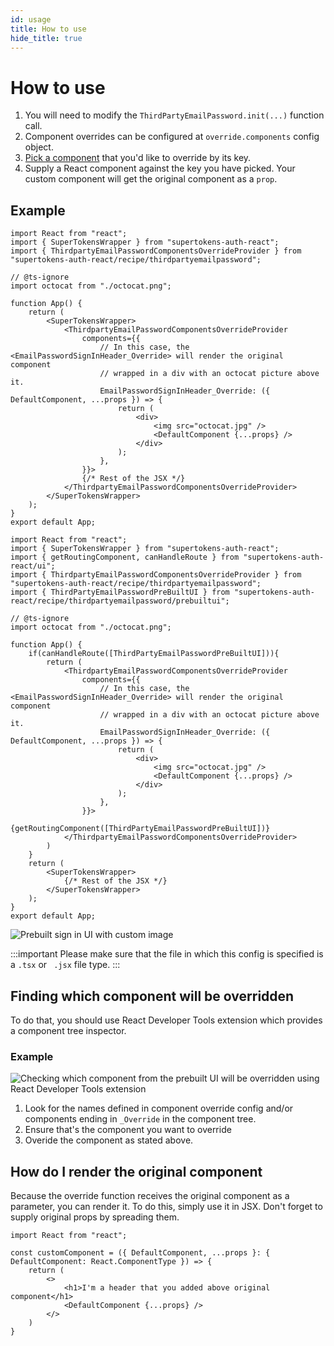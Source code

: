 ```yaml
---
id: usage
title: How to use
hide_title: true
---
```



# How to use

1. You will need to modify the `ThirdPartyEmailPassword.init(...)` function call.
2. Component overrides can be configured at `override.components` config object.
3. [Pick a component](#finding-which-component-will-be-overridden) that you'd like to override by its key.
4. Supply a React component against the key you have picked. Your custom component will get the original component as a `prop`.

## Example
<FrontendSDKTabs>
<TabItem value="reactjs">

<Question
    question="Do you use react-router-dom?">
<Answer title="Yes">

```tsx
import React from "react";
import { SuperTokensWrapper } from "supertokens-auth-react";
import { ThirdpartyEmailPasswordComponentsOverrideProvider } from "supertokens-auth-react/recipe/thirdpartyemailpassword";

// @ts-ignore
import octocat from "./octocat.png";

function App() {
    return (
        <SuperTokensWrapper>
            <ThirdpartyEmailPasswordComponentsOverrideProvider
                components={{
                    // In this case, the <EmailPasswordSignInHeader_Override> will render the original component
                    // wrapped in a div with an octocat picture above it.
                    EmailPasswordSignInHeader_Override: ({ DefaultComponent, ...props }) => {
                        return (
                            <div>
                                <img src="octocat.jpg" />
                                <DefaultComponent {...props} />
                            </div>
                        );
                    },
                }}>
                {/* Rest of the JSX */}
            </ThirdpartyEmailPasswordComponentsOverrideProvider>
        </SuperTokensWrapper>
    );
}
export default App;
```
</Answer>

<Answer title="No">

```tsx
import React from "react";
import { SuperTokensWrapper } from "supertokens-auth-react";
import { getRoutingComponent, canHandleRoute } from "supertokens-auth-react/ui";
import { ThirdpartyEmailPasswordComponentsOverrideProvider } from "supertokens-auth-react/recipe/thirdpartyemailpassword";
import { ThirdPartyEmailPasswordPreBuiltUI } from "supertokens-auth-react/recipe/thirdpartyemailpassword/prebuiltui";

// @ts-ignore
import octocat from "./octocat.png";

function App() {
    if(canHandleRoute([ThirdPartyEmailPasswordPreBuiltUI])){
        return (
            <ThirdpartyEmailPasswordComponentsOverrideProvider
                components={{
                    // In this case, the <EmailPasswordSignInHeader_Override> will render the original component
                    // wrapped in a div with an octocat picture above it.
                    EmailPasswordSignInHeader_Override: ({ DefaultComponent, ...props }) => {
                        return (
                            <div>
                                <img src="octocat.jpg" />
                                <DefaultComponent {...props} />
                            </div>
                        );
                    },
                }}>
                {getRoutingComponent([ThirdPartyEmailPasswordPreBuiltUI])}
            </ThirdpartyEmailPasswordComponentsOverrideProvider>
        )
    }
    return (
        <SuperTokensWrapper>
            {/* Rest of the JSX */}
        </SuperTokensWrapper>
    );
}
export default App;
```

</Answer>

</Question>


<img alt="Prebuilt sign in UI with custom image" src="/img/thirdpartyemailpassword/react-override-octocat.png" />

:::important
Please make sure that the file in which this config is specified is a `.tsx` or ` .jsx` file type.
:::

</TabItem>
</FrontendSDKTabs>

## Finding which component will be overridden
To do that, you should use React Developer Tools extension which provides a component tree inspector.

### Example
<img alt="Checking which component from the prebuilt UI will be overridden using React Developer Tools extension" src="/img/thirdpartyemailpassword/override/find-component.png" />

1. Look for the names defined in component override config and/or components ending in `_Override` in the component tree.
2. Ensure that's the component you want to override
3. Overide the component as stated above.

## How do I render the original component
Because the override function receives the original component as a parameter,
you can render it. To do this, simply use it in JSX. Don't forget to supply original props
by spreading them.

```tsx
import React from "react";

const customComponent = ({ DefaultComponent, ...props }: { DefaultComponent: React.ComponentType }) => {
    return (
        <>
            <h1>I'm a header that you added above original component</h1>
            <DefaultComponent {...props} />
        </>
    )
}
```
